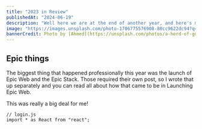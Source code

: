 ```yaml
---
title: "2023 in Review"
publishedAt: "2024-06-19"
description: "Well here we are at the end of another year, and here's my own review of what happened this year in my life."
image: "https://images.unsplash.com/photo-1706775576908-80cc9622dc94?q=80&w=1974&auto=format&fit=crop&ixlib=rb-4.0.3&ixid=M3wxMjA3fDB8MHxwaG90by1wYWdlfHx8fGVufDB8fHx8fA%3D%3D"
bannerCredit: Photo by [Ahmed](https://unsplash.com/photos/a-herd-of-goats-standing-on-top-of-a-lush-green-field-sBiz3qAmxwY)
---
```


## Epic things

The biggest thing that happened professionally this year was the launch of Epic Web and the Epic Stack. Those required their own post, so I wrote that up separately and you can read all about how that came to be in Launching Epic Web.

This was really a big deal for me!

```tsx
// login.js
import * as React from "react";
```
